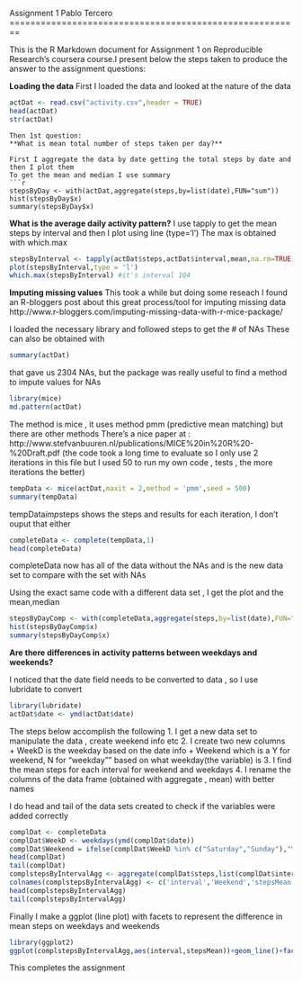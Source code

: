 Assignment 1 
Pablo Tercero
========================================================

This is the R Markdown document for Assignment 1 on Reproducible Research's coursera course.I present below the steps taken to produce the answer to the assignment questions:

**Loading the data**
First I loaded the data and looked at the nature of the data

```r
actDat <- read.csv("activity.csv",header = TRUE)
head(actDat)
str(actDat)
```

```
Then 1st question:
**What is mean total number of steps taken per day?**

First I aggregate the data by date getting the total steps by date and then I plot them 
To get the mean and median I use summary
```r
stepsByDay <- with(actDat,aggregate(steps,by=list(date),FUN="sum"))
hist(stepsByDay$x)
summary(stepsByDay$x)

```

**What is the average daily activity pattern?**
I use tapply to get the mean steps by interval and then I plot using line (type='l')
The max is obtained with which.max

```r
stepsByInterval <- tapply(actDat$steps,actDat$interval,mean,na.rm=TRUE)
plot(stepsByInterval,type = 'l')
which.max(stepsByInterval) #it's interval 104
```

**Imputing missing values**
This took a while but doing some reseach I found an R-bloggers post about this great process/tool for imputing missing data
http://www.r-bloggers.com/imputing-missing-data-with-r-mice-package/

I loaded the necessary library and followed steps to get the # of NAs 
These can also be obtained with 
```r
summary(actDat)
```
that gave us 2304 NAs, but the package was really useful to find a method to impute values for NAs
```r
library(mice)
md.pattern(actDat)
```

The method is mice , it uses method pmm (predictive mean matching) but there are other methods
There's a nice paper at : http://www.stefvanbuuren.nl/publications/MICE%20in%20R%20-%20Draft.pdf
(the code took a long time to evaluate so I only use 2 iterations in this file but I used 50 to run my own code , tests , the more iterations the better)
```r
tempData <- mice(actDat,maxit = 2,method = 'pmm',seed = 500)
summary(tempData)
```
tempData$imp$steps shows the steps and results for each iteration, I don't ouput that either

```r
completeData <- complete(tempData,1)
head(completeData)
```

completeData now has all of the data without the NAs and is the new data set to compare with the set with NAs

Using the exact same code with a different data set , I get the plot and the mean,median

```r
stepsByDayComp <- with(completeData,aggregate(steps,by=list(date),FUN="sum"))
hist(stepsByDayComp$x)
summary(stepsByDayComp$x)
```

**Are there differences in activity patterns between weekdays and weekends?**

 I noticed that the date field needs to be converted to data , so I use lubridate to convert
```r
library(lubridate)
actDat$date <- ymd(actDat$date)
```

The steps below accomplish the following 
1. I get a new data set to manipulate the data , create weekend info etc
2. I create two new columns 
  + WeekD is the weekday based on the date info 
  + Weekend which is a Y for weekend, N for "weekday"" based on what weekday(the variable) is
3. I find the mean steps for each interval  for weekend and weekdays
4. I rename the columns of the data frame (obtained with aggregate , mean) with better names

I do head and tail of the data sets created to check if the variables were added correctly

```r
complDat <- completeData
complDat$WeekD <- weekdays(ymd(complDat$date))
complDat$Weekend = ifelse(complDat$WeekD %in% c("Saturday","Sunday"),"Y","N")
head(complDat)
tail(complDat)
complstepsByIntervalAgg <- aggregate(complDat$steps,list(complDat$interval,as.factor(complDat$Weekend)),mean,na.rm=TRUE)
colnames(complstepsByIntervalAgg) <- c('interval','Weekend','stepsMean')
head(complstepsByIntervalAgg)
tail(complstepsByIntervalAgg)
```

Finally I make a ggplot (line plot) with facets to represent the difference in mean steps on weekdays and weekends
```r
library(ggplot2)
ggplot(complstepsByIntervalAgg,aes(interval,stepsMean))+geom_line()+facet_grid(.~Weekend)
```

This completes the assignment
